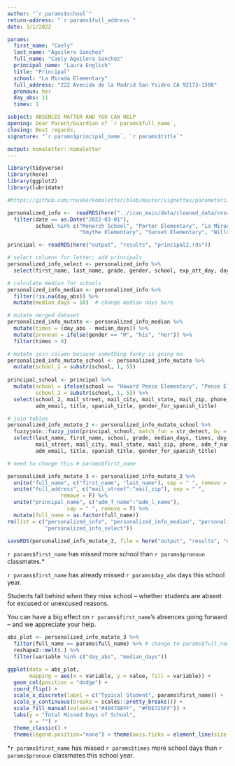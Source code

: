 ```yaml
---
author: "`r params$school`"
return-address: "`r params$full_address`"
date: 3/1/2022

params:  
  first_name: "Caely" 
  last_name: "Aguilera Sanchez"
  full_name: "Caely Aguilera Sanchez"
  principal_name: "Laura English"
  title: "Principal"
  school: "La Mirada Elementary"
  full_address: "222 Avenida de la Madrid San Ysidro CA 92173-1508"
  pronoun: her
  day_abs: 11
  times: 1

subject: ABSENCES MATTER AND YOU CAN HELP
opening: Dear Parent/Guardian of `r params$full_name`, 
closing: Best regards,
signature: "`r params$principal_name`, `r params$title`"

output: komaletter::komaletter
---
```


```r
library(tidyverse)
library(here)
library(ggplot2)
library(lubridate)

#https://github.com/rnuske/komaletter/blob/master/vignettes/parameterized_letter.Rmd
```

```r
personalized_info <-  readRDS(here("../ican_main/data/cleaned_data/results_factor_mar.rds")) %>%
  filter(date == as.Date("2022-03-01"),
         school %in% c("Monarch School", "Porter Elementary", "La Mirada Elementary",
                       "Smythe Elementary", "Sunset Elementary", "Willow Elementary"))

principal <- readRDS(here("output", "results", "principal2.rds"))
```

```r
# select columns for letter; add principals
personalized_info_select <- personalized_info %>%
  select(first_name, last_name, grade, gender, school, exp_att_day, day_abs, pct_abs, date)

# calculate median for schools  
personalized_info_median <- personalized_info %>%
  filter(!is.na(day_abs)) %>%
  mutate(median_days = 10)  # change median days here

# mutate merged dataset
personalized_info_mutate <- personalized_info_median %>%
  mutate(times = (day_abs - median_days)) %>%
  mutate(pronoun = ifelse(gender == "M", "his", "her")) %>%
  filter(times > 0)

# mutate join column because something funky is going on
personalized_info_mutate_school <- personalized_info_mutate %>%
  mutate(school_2 = substr(school, 1, 5))
  
principal_school <- principal %>%
  mutate(school = ifelse(school == "Howard Pence Elementary", "Pence Elementary", principal$school),
         school_2 = substr(school, 1, 5)) %>%
  select(school_2, mail_street, mail_city, mail_state, mail_zip, phone, adm_f_name, adm_l_name,
         adm_email, title, spanish_title, gender_for_spanish_title)

# join tables
personalized_info_mutate_2 <- personalized_info_mutate_school %>%
  fuzzyjoin::fuzzy_join(principal_school, match_fun = str_detect, by = "school_2", mode = "left") %>%
  select(last_name, first_name, school, grade, median_days, times, day_abs, pronoun,
         mail_street, mail_city, mail_state, mail_zip, phone, adm_f_name, adm_l_name,
         adm_email, title, spanish_title, gender_for_spanish_title)
```


```r
# need to change this # params$first_name

personalized_info_mutate_3 <- personalized_info_mutate_2 %>%
  unite("full_name", c("first_name", "last_name"), sep = " ", remove = F) %>%
  unite("full_address", c("mail_street":"mail_zip"), sep = " ", 
                 remove = F) %>%
  unite("principal_name", c("adm_f_name":"adm_l_name"),
                   sep = " ", remove = T) %>%
  mutate(full_name = as.factor(full_name))
rm(list = c("personalized_info", "personalized_info_median", "personalized_info_mutate", "personalized_info_mutate_2",
            "personalized_info_select"))

saveRDS(personalized_info_mutate_3, file = here("output", "results", "nudge_high_average.rds"))
```

`r params$first_name` has missed more school than `r params$pronoun` classmates.* 

`r params$first_name` has already missed `r params$day_abs` days this school year. 

Students fall behind when they miss school – whether students are absent for excused or unexcused reasons. 

You can have a big effect on `r params$first_name`’s absences going forward – and we appreciate your help.

```r
abs_plot <- personalized_info_mutate_3 %>%
  filter(full_name == params$full_name) %>% # change to params$full_name
  reshape2::melt(.) %>%
  filter(variable %in% c("day_abs", "median_days"))

ggplot(data = abs_plot,
       mapping = aes(x = variable, y = value, fill = variable)) +
  geom_col(position = "dodge") +
  coord_flip() +
  scale_x_discrete(label = c("Typical Student", params$first_name)) +
  scale_y_continuous(breaks = scales::pretty_breaks()) +
  scale_fill_manual(values=c("#404788FF", "#FDE725FF")) +
  labs(y = "Total Missed Days of School", 
       x = "") +
  theme_classic() +
  theme(legend.position="none") + theme(axis.ticks = element_line(size = 1)) +labs(x = NULL)
```


*`r params$first_name` has missed `r params$times` more school days than `r params$pronoun` classmates this school year.
